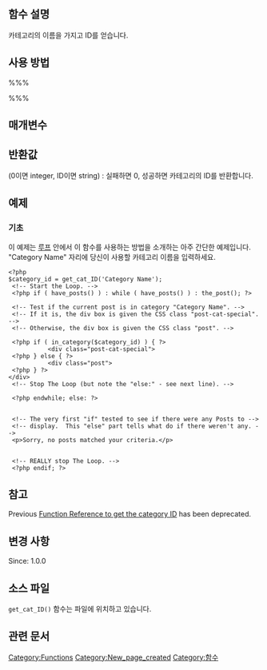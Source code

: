 {{Languages|
{{en|Function Reference/get_cat_ID}}
{{ko|Function Reference/get_cat_ID}}
}}
== 함수 설명 ==
카테고리의 이름을 가지고 ID를 얻습니다.

== 사용 방법 ==
%%%<?php get_cat_ID( $cat_name ) ?>%%%

== 매개변수 ==
{{Parameter|$cat_name|string|기본값은 '<tt>General</tt>' 이며, 다른 어떤 카테고리 이름이든지 사용할 수 있습니다.|optional|'General'}}

== 반환값 ==
; (0이면 integer, ID이면 string) : 실패하면 0, 성공하면 카테고리의 ID를 반환합니다.

== 예제 ==
=== 기초===
이 예제는 [[The_Loop|루프]] 안에서 이 함수를 사용하는 방법을 소개하는 아주 간단한 예제입니다. "Category Name" 자리에 당신이 사용할 카테고리 이름을 입력하세요.

<pre>
<?php
$category_id = get_cat_ID('Category Name');
 <!-- Start the Loop. -->
 <?php if ( have_posts() ) : while ( have_posts() ) : the_post(); ?>

 <!-- Test if the current post is in category "Category Name". -->
 <!-- If it is, the div box is given the CSS class "post-cat-special". -->
 <!-- Otherwise, the div box is given the CSS class "post". -->

 <?php if ( in_category($category_id) ) { ?>
           <div class="post-cat-special">
 <?php } else { ?>
           <div class="post">
 <?php } ?>
</div>
 <!-- Stop The Loop (but note the "else:" - see next line). -->

 <?php endwhile; else: ?>


 <!-- The very first "if" tested to see if there were any Posts to -->
 <!-- display.  This "else" part tells what do if there weren't any. -->
 <p>Sorry, no posts matched your criteria.</p>


 <!-- REALLY stop The Loop. -->
 <?php endif; ?>
</pre>

<!-- Need creative examples. Feel free to link to external examples. -->

== 참고 ==

Previous [http://codex.wordpress.org/Function_Reference/the_category_ID Function Reference to get the category ID] has been deprecated.

== 변경 사항 ==
Since: 1.0.0

== 소스 파일 ==
<!-- Need links to current source code files -->
<tt>get_cat_ID()</tt> 함수는 <tt>{{Trac|wp-includes/category.php}}</tt> 파일에 위치하고 있습니다.

== 관련 문서 ==

{{Category Tags}}

{{Tag Footer}}

[[Category:Functions]]
[[Category:New_page_created]]
[[Category:함수]]